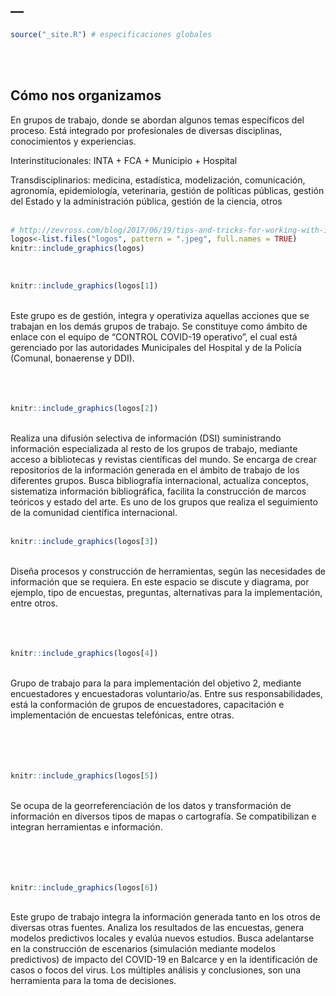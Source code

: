 ---
---

```r
source("_site.R") # especificaciones globales
```

<br><br>

## Cómo nos organizamos

En grupos de trabajo, donde se abordan algunos temas específicos del proceso. Está integrado por profesionales de diversas disciplinas, conocimientos y experiencias. 

Interinstitucionales: INTA + FCA + Municipio + Hospital

Transdisciplinarios: medicina, estadística, modelización, comunicación, agronomía, epidemiología, veterinaria, gestión de políticas públicas, gestión del Estado y la administración pública, gestión de la ciencia,  otros
<br>
<br>

```r
# http://zevross.com/blog/2017/06/19/tips-and-tricks-for-working-with-images-and-figures-in-r-markdown-documents/
logos<-list.files("logos", pattern = ".jpeg", full.names = TRUE)
knitr::include_graphics(logos)
```

<br>
```r
knitr::include_graphics(logos[1])
```
<br>
Este grupo es de gestión, integra y operativiza aquellas acciones que se trabajan en los demás grupos de trabajo. Se constituye como ámbito de enlace con el equipo de “CONTROL COVID-19 operativo”, el cual está gerenciado por las autoridades Municipales del Hospital y de la Policía (Comunal, bonaerense y DDI). 
<br>
<br>
<br>
<br>

```r
knitr::include_graphics(logos[2])
```
<br>
Realiza una difusión selectiva de información (DSI) suministrando información especializada al resto de los grupos de trabajo, mediante acceso a bibliotecas y revistas científicas del mundo. 
Se encarga de crear repositorios de la información generada en el ámbito de trabajo de los diferentes grupos.
Busca bibliografía internacional, actualiza conceptos, sistematiza información bibliográfica, facilita la construcción de marcos teóricos y estado del arte. Es uno de los grupos que realiza el seguimiento de la comunidad científica internacional.
<br>
<br>



```r
knitr::include_graphics(logos[3])
```
<br>
Diseña procesos y construcción de herramientas, según las necesidades de información que se requiera. En este espacio se discute y diagrama, por ejemplo, tipo de encuestas, preguntas, alternativas para la implementación, entre otros.
<br>
<br>
<br>
<br>

```r
knitr::include_graphics(logos[4])
```
<br>
Grupo de trabajo para la para implementación del objetivo 2, mediante encuestadores y encuestadoras voluntario/as. Entre sus responsabilidades, está la conformación de grupos de encuestadores, capacitación e implementación de encuestas telefónicas, entre otras.
<br>
<br>
<br>
<br>
<br>

```r
knitr::include_graphics(logos[5])
```
<br>
Se ocupa de la georreferenciación de los datos y transformación de información en diversos tipos de mapas o cartografía. Se compatibilizan e integran herramientas e información.
<br>
<br>
<br>
<br>
<br>
                  

```r
knitr::include_graphics(logos[6])
```
<br>
Este grupo de trabajo integra la información generada tanto en los otros de diversas otras fuentes.
Analiza los resultados de las encuestas, genera modelos predictivos locales y evalúa nuevos estudios. 
Busca adelantarse en la construcción de escenarios (simulación mediante modelos predictivos) de impacto del COVID-19 en Balcarce y en la identificación de casos o focos del virus.
Los múltiples análisis y conclusiones, son una herramienta para la toma de decisiones.
